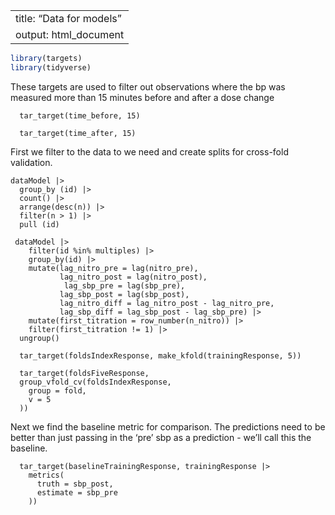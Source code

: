 
---
title: "Data for models"
output: html_document
---

```r
library(targets)
library(tidyverse)
```
These targets are used to filter out observations where the bp was measured more than 15 minutes before and after a dose change

```targets
  tar_target(time_before, 15)
```

```targets
  tar_target(time_after, 15)
```


First we filter to the data to we need and create splits for cross-fold validation.

```targets
dataModel |> 
  group_by (id) |>
  count() |>
  arrange(desc(n)) |>
  filter(n > 1) |>
  pull (id)
```

```targets
 dataModel |> 
    filter(id %in% multiples) |>
    group_by(id) |>
    mutate(lag_nitro_pre = lag(nitro_pre),
           lag_nitro_post = lag(nitro_post),
            lag_sbp_pre = lag(sbp_pre),
           lag_sbp_post = lag(sbp_post),
           lag_nitro_diff = lag_nitro_post - lag_nitro_pre,
           lag_sbp_diff = lag_sbp_post - lag_sbp_pre) |> 
    mutate(first_titration = row_number(n_nitro)) |>
    filter(first_titration != 1) |> 
  ungroup()
```

```targets
  tar_target(foldsIndexResponse, make_kfold(trainingResponse, 5))
```

```targets
  tar_target(foldsFiveResponse, 
  group_vfold_cv(foldsIndexResponse,
    group = fold,
    v = 5
  ))
```

Next we find the baseline metric for comparison. The predictions need to be better than just passing in the 'pre' sbp as a prediction - we'll call this the baseline.

```targets
  tar_target(baselineTrainingResponse, trainingResponse |>
    metrics(
      truth = sbp_post,
      estimate = sbp_pre
    ))
```


